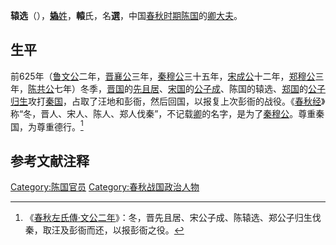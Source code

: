 {{模板:Infobox 先秦人物
|名称= 辕选
|图像=
|图说=
|姓=妫
|氏=辕
|名=选
|字=
|别名=
|别字=
|谥号=
|时代=春秋
|国家=[[陈国|陈]] 
|身份=
|出生=
|逝世=
|在位=
|父=
|母=
|正妻=
|妾=
|子女=
|太子=
}}
'''辕选'''（{{bd|？||？||catIdx=Y轅}}），[[媯姓|'''媯'''姓]]，'''轅'''氏，名'''選'''，中国[[春秋时期|春秋时期]][[陈国|陈国]]的[[卿|卿]][[大夫|大夫]]。
==生平==
前625年（[[鲁文公|鲁文公]]二年，[[晋襄公|晋襄公]]三年，[[秦穆公|秦穆公]]三十五年，[[宋成公|宋成公]]十二年，[[郑穆公|郑穆公]]三年，[[陈共公|陈共公]]七年）冬季，[[晋国|晋国]]的[[先且居|先且居]]、[[宋国|宋国]]的[[公子成_(宋国)|公子成]]、陈国的辕选、[[郑国|郑国]]的[[公子归生|公子归生]]攻打[[秦国|秦国]]，占取了汪地和彭衙，然后回国，以报复上次彭衙的战役。《[[春秋经|春秋经]]》称“冬，晋人、宋人、陈人、郑人伐秦”，不记载[[卿|卿]]的名字，是为了[[秦穆公|秦穆公]]。尊重秦国，为尊重德行。<ref>《[[s:春秋左氏傳/文公|春秋左氏傳·文公二年]]》：冬，晋先且居、宋公子成、陈辕选、郑公子归生伐秦，取汪及彭衙而还，以报彭衙之役。</ref>

==参考文献注释==
{{Reflist}}

[[Category:陈国官员|Category:陈国官员]] 
[[Category:春秋战国政治人物|Category:春秋战国政治人物]]